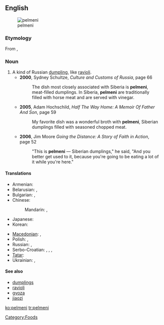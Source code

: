 ==English==
{{wikipedia}}
[[Image:Pelmeni.jpg|thumb|pelmeni]]

===Etymology===
From {{etyl|ru}} {{term|пельмени||tr=pel'méni|lang=ru|sc=Cyrl}}, {{singular}} {{term|пельмень||tr=pel'mén'|lang=ru|sc=Cyrl}}

===Noun===
{{en-noun|-}}

# A kind of Russian [[dumpling]], like [[ravioli]].
#*'''2000''', Sydney Schultze, ''Culture and Customs of Russia'', page 66
#*:The dish most closely associated with Siberia is '''pelmeni''', meat-filled dumplings. In Siberia, '''pelmeni''' are traditionally filled with horse meat and are served with vinegar.
#*'''2005''', Adam Hochschild, ''Half The Way Home: A Memoir Of Father And Son'', page 59
#*:My favorite dish was a wonderful broth with '''pelmeni''', Siberian dumplings filled with seasoned chopped meat.
#*'''2006''', Jim Moore ''Going the Distance: A Story of Faith in Action'', page 52
#*:"This is '''pelmeni''' — Siberian dumplings," he said, "And you better get used to it, because you're going to be eating a lot of it while you're here."

====Translations====
{{trans-top|Russian dumplings}}
* Armenian: {{t|hy|պելմենի|tr=pelmeni}}
* Belarusian: {{t|be|пяльмень|m|tr=pjal'mén'|xs=Belarusian}}, {{qualifier|usually plural}} {{t|be|пяльмені|m|p|tr=pjal'méni|xs=Belarusian}}
* Bulgarian: {{t|bg|пелмен|m|tr=pelmén}}, {{qualifier|usually plural}} {{t|bg|пелмени|m|p|tr=pelméni}}
* Chinese:
*: Mandarin: {{t|cmn|俄式餃子|sc=Hani}}, {{t|cmn|俄式饺子|tr=É-shì jiǎozi|sc=Hani}}
* Japanese: {{t-|ja|ペリメニ|tr=perimeni}}
* Korean: {{t+|ko|펠메니|tr=pelmeni|sc=Hang}}
{{trans-mid}}
* [[Macedonian]]: {{t|mk|пелмен|m|tr=pelmén}}, {{qualifier|usually plural}} {{t|mk|пелмени|m|p|tr=pelméni}}
* Polish: {{t|pl|pielmeni|m|p}}, {{t|pl|pierogi|m|p}}
* Russian: {{t+|ru|пельмень|m|tr=pel'mén'}}, {{qualifier|usually plural}} {{t-|ru|пельмени|m|p|tr=pel'méni}}
* Serbo-Croatian: {{t|sh|пелмен|m|sc=Cyrl|xs=Serbo-Croatian}}, {{t|sh|pelmen|m|xs=Serbo-Croatian}}, {{qualifier|usually plural}} {{t|sh|пелмени|m|p|sc=Cyrl|xs=Serbo-Croatian}}, {{t|sh|pelmeni|m|p|xs=Serbo-Croatian}}
* [[Tatar]]: {{t|tt|пилмән|sc=Cyrl|xs=Tatar}}
* Ukrainian: {{t-|uk|пельмень|m|tr=pel'mén'|xs=Ukrainian}}, {{qualifier|usually plural}} {{t|uk|пельмені|m|p|tr=pel'méni|xs=Ukrainian}}
{{trans-bottom}}

====See also====
* [[dumplings]]
* [[ravioli]]
* [[gyoza]]
* [[jiaozi]]

[[Category:Foods]]

[[ko:pelmeni]]
[[tr:pelmeni]]